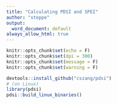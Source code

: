 ```yaml
---
title: "Calculating PDSI and SPEI"
author: "steppe"
output:
  word_document: default
always_allow_html: true
---
```


```r
knitr::opts_chunk$set(echo = F)
knitr::opts_chunk$set(dpi = 300) 
knitr::opts_chunk$set(message = F)
knitr::opts_chunk$set(warning = F)
```


```r
devtools::install_github("cszang/pdsi")
# (on Linux)
library(pdsi)
pdsi::build_linux_binaries()
```

